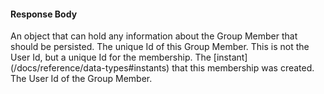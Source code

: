 
#### Response Body

<APIBlock>
  <APIField name="members[groupId][x].data" type="Object">
    An object that can hold any information about the Group Member that should be persisted.
  </APIField>
  <APIField name="members[groupId][x].id" type="UUID">
    The unique Id of this Group Member. This is not the User Id, but a unique Id for the membership.
  </APIField>
  <APIField name="members[groupId][x].insertInstant" type="Long">
    The [instant](/docs/reference/data-types#instants) that this membership was created.
  </APIField>
  <APIField name="members[groupId][x].userId" type="UUID">
    The User Id of the Group Member.
  </APIField>
</APIBlock>

<JSON title="Example Response JSON" src="groups/member/response.json" />
